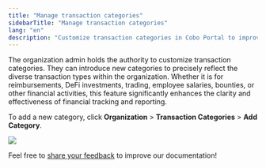 ```yaml
---
title: "Manage transaction categories"
sidebarTitle: "Manage transaction categories"
lang: "en"
description: "Customize transaction categories in Cobo Portal to improve financial tracking and reporting, ensuring clarity in your organization’s finances."
---
```


The organization admin holds the authority to customize transaction categories. They can introduce new categories to precisely reflect the diverse transaction types within the organization. Whether it is for reimbursements, DeFi investments, trading, employee salaries, bounties, or other financial activities, this feature significantly enhances the clarity and effectiveness of financial tracking and reporting.

To add a new category, click **Organization** > **Transaction Categories** > **Add Category**.

<img src="/en/images/organization/org10.png" className="screenshot_modal"/>

<Tip>Feel free to [share your feedback](https://forms.zohopublic.com/cobo/form/DocumentFeedbackForm/formperma/QvLOhxJv1_JMsJ-1dleZ8Itb_7rzN-LtgvsDdxosoVI?referrername=manuals) to improve our documentation!</Tip>